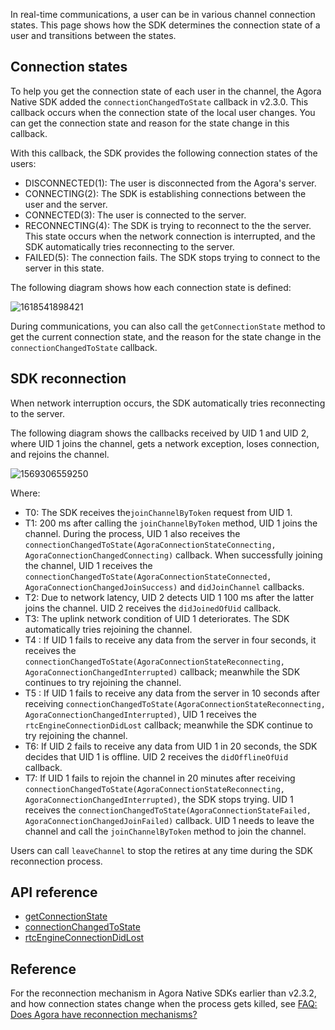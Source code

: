 <PlatformWrapper notAllowed="android">
<PlatformWrapper notAllowed="web">
<PlatformWrapper notAllowed="windows-csharp">
<PlatformWrapper notAllowed="windows-cpp">
<PlatformWrapper notAllowed="unity">
<PlatformWrapper notAllowed="unity">
<PlatformWrapper notAllowed="electron">
<PlatformWrapper notAllowed="cocos-creator">
<PlatformWrapper notAllowed="cocos-2d-x">
<PlatformWrapper notAllowed="react-native">

In real-time communications, a user can be in various channel connection states. This page shows how the SDK determines the connection state of a user and transitions between the states.

## Connection states

To help you get the connection state of each user in the channel, the Agora Native SDK added the `connectionChangedToState` callback in v2.3.0. This callback occurs when the connection state of the local user changes. You can get the connection state and reason for the state change in this callback.

With this callback, the SDK provides the following connection states of the users:

- DISCONNECTED(1): The user is disconnected from the Agora's server.
- CONNECTING(2): The SDK is establishing connections between the user and the server.
- CONNECTED(3): The user is connected to the server.
- RECONNECTING(4): The SDK is trying to reconnect to the the server. This state occurs when the network connection is interrupted, and the SDK automatically tries reconnecting to the server.
- FAILED(5): The connection fails. The SDK stops trying to connect to the server in this state.

The following diagram shows how each connection state is defined:

![1618541898421](https://web-cdn.agora.io/docs-files/1618541898421)

During communications, you can also call the `getConnectionState` method to get the current connection state, and the reason for the state change in the `connectionChangedToState` callback.

## SDK reconnection

When network interruption occurs, the SDK automatically tries reconnecting to the server.

The following diagram shows the callbacks received by UID 1 and UID 2, where UID 1 joins the channel, gets a network exception, loses connection, and rejoins the channel.

![1569306559250](https://web-cdn.agora.io/docs-files/1569306559250)

Where:

- T0: The SDK receives the`joinChannelByToken` request from UID 1.
- T1: 200 ms after calling the `joinChannelByToken` method, UID 1 joins the channel. During the process, UID 1 also receives the `connectionChangedToState(AgoraConnectionStateConnecting, AgoraConnectionChangedConnecting)` callback. When successfully joining the channel, UID 1 receives the `connectionChangedToState(AgoraConnectionStateConnected, AgoraConnectionChangedJoinSuccess)` and `didJoinChannel` callbacks.
- T2: Due to network latency, UID 2 detects UID 1 100 ms after the latter joins the channel. UID 2 receives the `didJoinedOfUid` callback.
- T3: The uplink network condition of UID 1 deteriorates. The SDK automatically tries rejoining the channel.
- T4 : If UID 1 fails to receive any data from the server in four seconds, it receives the `connectionChangedToState(AgoraConnectionStateReconnecting, AgoraConnectionChangedInterrupted)` callback; meanwhile the SDK continues to try rejoining the channel.
- T5 : If UID 1 fails to receive any data from the server in 10 seconds after receiving `connectionChangedToState(AgoraConnectionStateReconnecting, AgoraConnectionChangedInterrupted)`, UID 1 receives the `rtcEngineConnectionDidLost` callback; meanwhile the SDK continue to try rejoining the channel.
- T6: If UID 2 fails to receive any data from UID 1 in 20 seconds, the SDK decides that UID 1 is offline. UID 2 receives the `didOfflineOfUid` callback.
- T7: If UID 1 fails to rejoin the channel in 20 minutes after receiving `connectionChangedToState(AgoraConnectionStateReconnecting, AgoraConnectionChangedInterrupted)`, the SDK stops trying. UID 1 receives the `connectionChangedToState(AgoraConnectionStateFailed, AgoraConnectionChangedJoinFailed)` callback. UID 1 needs to leave the channel and call the `joinChannelByToken` method to join the channel.

<div class="alert note">Users can call <code>leaveChannel</code> to stop the retires at any time during the SDK reconnection process.</div>

## API reference

- [getConnectionState](./API%20Reference/oc/Classes/AgoraRtcEngineKit.html#//api/name/getConnectionState)
- [connectionChangedToState](./API%20Reference/oc/Protocols/AgoraRtcEngineDelegate.html#//api/name/rtcEngine:connectionChangedToState:reason:)
- [rtcEngineConnectionDidLost](./API%20Reference/oc/Protocols/AgoraRtcEngineDelegate.html#//api/name/rtcEngineConnectionDidLost:)

## Reference

For the reconnection mechanism in Agora Native SDKs earlier than v2.3.2, and how connection states change when the process gets killed, see [FAQ: Does Agora have reconnection mechanisms?](https://docs.agora.io/en/faq/sdk_behavior)

</PlatformWrapper>
</PlatformWrapper>
</PlatformWrapper>
</PlatformWrapper>
</PlatformWrapper>
</PlatformWrapper>
</PlatformWrapper>
</PlatformWrapper>
</PlatformWrapper>
</PlatformWrapper>